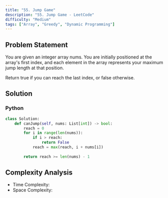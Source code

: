 ```yaml
---
title: "55. Jump Game"
description: "55. Jump Game - LeetCode"
difficulty: "Medium"
tags: ["Array", "Greedy", "Dynamic Programming"]
---
```



## Problem Statement

You are given an integer array nums. You are initially positioned at the array's first index, and each element in the array represents your maximum jump length at that position.

Return true if you can reach the last index, or false otherwise.

## Solution

### Python

```python
class Solution:
    def canJump(self, nums: List[int]) -> bool:
        reach = 0
        for i in range(len(nums)):
            if i > reach:
                return False
            reach = max(reach, i + nums[i])
        
        return reach >= len(nums) - 1
```

## Complexity Analysis

- Time Complexity: <Latex formula='O(n)' />
- Space Complexity: <Latex formula='O(1)' />